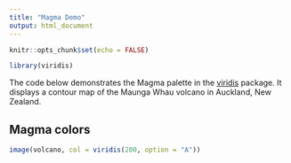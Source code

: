 ---
title: "Magma Demo"
output: html_document
---

```{r include = FALSE}
knitr::opts_chunk$set(echo = FALSE)
```

```{r message = FALSE, warning = FALSE}
library(viridis)
```

The code below demonstrates the Magma palette in the [viridis](https://github.com/sjmgarnier/viridis) package. It displays a contour map of the Maunga Whau volcano in Auckland, New Zealand.

## Magma colors

```{r fig.cap = "The Maunga Whau volcano, Auckland."}
image(volcano, col = viridis(200, option = "A"))
```
